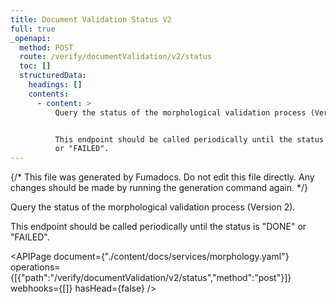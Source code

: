 ```yaml
---
title: Document Validation Status V2
full: true
_openapi:
  method: POST
  route: /verify/documentValidation/v2/status
  toc: []
  structuredData:
    headings: []
    contents:
      - content: >
          Query the status of the morphological validation process (Version 2).


          This endpoint should be called periodically until the status is "DONE"
          or "FAILED".
---
```


{/* This file was generated by Fumadocs. Do not edit this file directly. Any changes should be made by running the generation command again. */}

Query the status of the morphological validation process (Version 2).

This endpoint should be called periodically until the status is "DONE" or "FAILED".


<APIPage document={"./content/docs/services/morphology.yaml"} operations={[{"path":"/verify/documentValidation/v2/status","method":"post"}]} webhooks={[]} hasHead={false} />